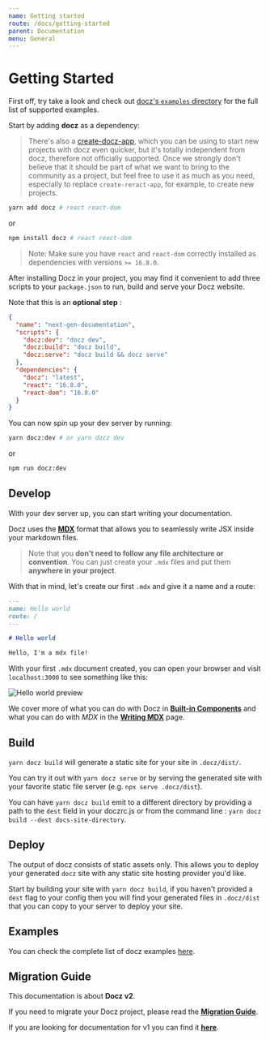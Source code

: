 ```yaml
---
name: Getting started
route: /docs/getting-started
parent: Documentation
menu: General
---
```


# Getting Started

First off, try take a look and check out [docz's `examples` directory](https://github.com/doczjs/docz/tree/master/examples) for the full list of supported examples.

Start by adding **docz** as a dependency:

> There's also a [create-docz-app](https://www.npmjs.com/package/create-docz-app), which you can be using to start new projects with docz even quicker, but it's totally independent from docz, therefore not officially supported. Once we strongly don't believe that it should be part of what we want to bring to the community as a project, but feel free to use it as much as you need, especially to replace `create-reract-app`, for example, to create new projects.

```sh
yarn add docz # react react-dom
```
or
```sh
npm install docz # react react-dom
```

> Note: Make sure you have `react` and `react-dom` correctly installed as dependencies with versions `>= 16.8.0`.

After installing Docz in your project, you may find it convenient to add three scripts to your `package.json` to run, build and serve your Docz website.

Note that this is an **optional step** :

```json
{
  "name": "next-gen-documentation",
  "scripts": {
    "docz:dev": "docz dev",
    "docz:build": "docz build",
    "docz:serve": "docz build && docz serve"
  },
  "dependencies": {
    "docz": "latest",
    "react": "16.8.0",
    "react-dom": "16.8.0"
  }
}
```

You can now spin up your dev server by running:

```bash
yarn docz:dev # or yarn docz dev
```
or
```bash
npm run docz:dev
```

## Develop

With your dev server up, you can start writing your documentation. 

Docz uses the [**MDX**](https://mdxjs.com/) format that allows you to seamlessly write JSX inside your markdown files.

> Note that you **don't need to follow any file architecture or convention**. 
> You can just create your `.mdx` files and put them **anywhere in your project**.

With that in mind, let's create our first `.mdx` and give it a name and a route:

```markdown
---
name: Hello world
route: /
---

# Hello world

Hello, I'm a mdx file!
```

With your first `.mdx` document created, you can open your browser and visit `localhost:3000` to see something like this:

![Hello world preview](https://cdn-std.dprcdn.net/files/acc_649651/Y825GV)

We cover more of what you can do with Docz in [**Built-in Components**](/docs/built-in-components) and what you can do with _MDX_ in the [**Writing MDX**](/docs/writing-mdx) page.

## Build 

`yarn docz build` will generate a static site for your site in `.docz/dist/`.

You can try it out with `yarn docz serve` or by serving the generated site with your favorite static file server (e.g. `npx serve .docz/dist`). 

You can have `yarn docz build` emit to a different directory by providing a path to the `dest` field in your doczrc.js or from the command line : `yarn docz build --dest docs-site-directory`. 

## Deploy

The output of docz consists of static assets only. This allows you to deploy your generated `docz` site with any static site hosting provider you'd like. 

Start by building your site with `yarn docz build`, if you haven't provided a `dest` flag to your config then you will find your generated files in `.docz/dist` that you can copy to your server to deploy your site.

## Examples

You can check the complete list of docz examples [here](https://github.com/doczjs/docz/tree/master/examples).


## Migration Guide

This documentation is about **Docz v2**.

If you need to migrate your Docz project, please read the [**Migration Guide**](/docs/migration-guide).

If you are looking for documentation for v1 you can find it [**here**](https://docz-v1.surge.sh/).



